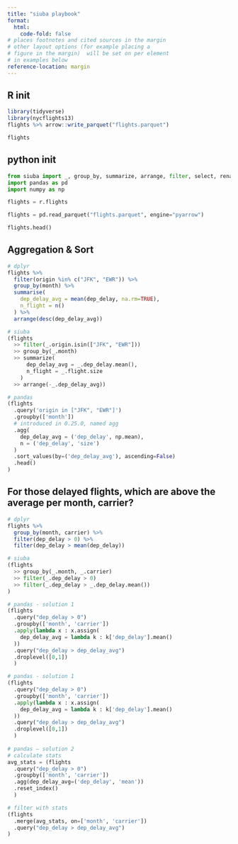 ```yaml
---
title: "siuba playbook"
format:
  html:
    code-fold: false
# places footnotes and cited sources in the margin
# other layout options (for example placing a 
# figure in the margin)  will be set on per element
# in examples below
reference-location: margin
---
```


## R init
```r
library(tidyverse)
library(nycflights13)
flights %>% arrow::write_parquet("flights.parquet")

```

```r
flights
```

## python init

```python
from siuba import _, group_by, summarize, arrange, filter, select, rename, mutate, distinct, count, left_join, inner_join, gather, spread
import pandas as pd
import numpy as np
```

```python
flights = r.flights
```

```python
flights = pd.read_parquet("flights.parquet", engine="pyarrow")
```


```python
flights.head()
```

## Aggregation & Sort

```r
# dplyr
flights %>%
  filter(origin %in% c("JFK", "EWR")) %>%
  group_by(month) %>%
  summarise(
    dep_delay_avg = mean(dep_delay, na.rm=TRUE),
    n_flight = n()
  ) %>%
  arrange(desc(dep_delay_avg))
```


```python
# siuba
(flights 
  >> filter(_.origin.isin(["JFK", "EWR"])) 
  >> group_by(_.month) 
  >> summarize(
      dep_delay_avg = _.dep_delay.mean(),
      n_flight = _.flight.size
    )
  >> arrange(-_.dep_delay_avg))
```

```python
# pandas
(flights
  .query('origin in ["JFK", "EWR"]')
  .groupby(['month'])
  # introduced in 0.25.0, named agg
  .agg(
    dep_delay_avg = ('dep_delay', np.mean),
    n = ('dep_delay', 'size')
  )
  .sort_values(by=('dep_delay_avg'), ascending=False)
  .head()
)
```

## For those delayed flights, which are above the average per month, carrier?

```r
# dplyr
flights %>%
  group_by(month, carrier) %>%
  filter(dep_delay > 0) %>%
  filter(dep_delay > mean(dep_delay))
```

```python
# siuba
(flights
  >> group_by(_.month, _.carrier)
  >> filter(_.dep_delay > 0)
  >> filter(_.dep_delay > _.dep_delay.mean())
)
```

```python
# pandas - solution 1
(flights
  .query("dep_delay > 0")
  .groupby(['month', 'carrier'])
  .apply(lambda x : x.assign(
    dep_delay_avg = lambda k : k['dep_delay'].mean()
  ))
  .query("dep_delay > dep_delay_avg")
  .droplevel([0,1])
  )

```

```python
# pandas - solution 1
(flights
  .query("dep_delay > 0")
  .groupby(['month', 'carrier'])
  .apply(lambda x : x.assign(
    dep_delay_avg = lambda k : k['dep_delay'].mean()
  ))
  .query("dep_delay > dep_delay_avg")
  .droplevel([0,1])
  )
  
# pandas – solution 2
# calculate stats
avg_stats = (flights
  .query("dep_delay > 0")
  .groupby(['month', 'carrier'])
  .agg(dep_delay_avg=('dep_delay', 'mean'))
  .reset_index()
  )

# filter with stats  
(flights
  .merge(avg_stats, on=['month', 'carrier'])
  .query("dep_delay > dep_delay_avg")
)

```


